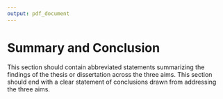 ```yaml
---
output: pdf_document
---
```


\center
# Summary and Conclusion
\raggedright

This section should contain abbreviated statements summarizing the findings of the thesis or dissertation across the three aims.
This section should end with a clear statement of conclusions drawn from addressing the three aims.

